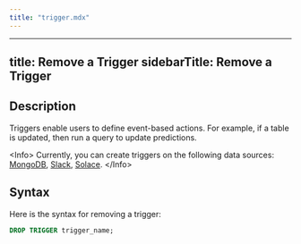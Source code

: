 ```yaml
---
title: "trigger.mdx"
---
```


---
title: Remove a Trigger
sidebarTitle: Remove a Trigger
---

## Description

Triggers enable users to define event-based actions. For example, if a table is updated, then run a query to update predictions.

&lt;Info&gt;
Currently, you can create triggers on the following data sources: [MongoDB](https://docs.mindsdb.com/integrations/data-integrations/mongodb), [Slack](https://docs.mindsdb.com/integrations/app-integrations/slack), [Solace](https://github.com/mindsdb/mindsdb/tree/main/mindsdb/integrations/handlers/solace_handler).
&lt;/Info&gt;

## Syntax

Here is the syntax for removing a trigger:

```sql
DROP TRIGGER trigger_name;
```
